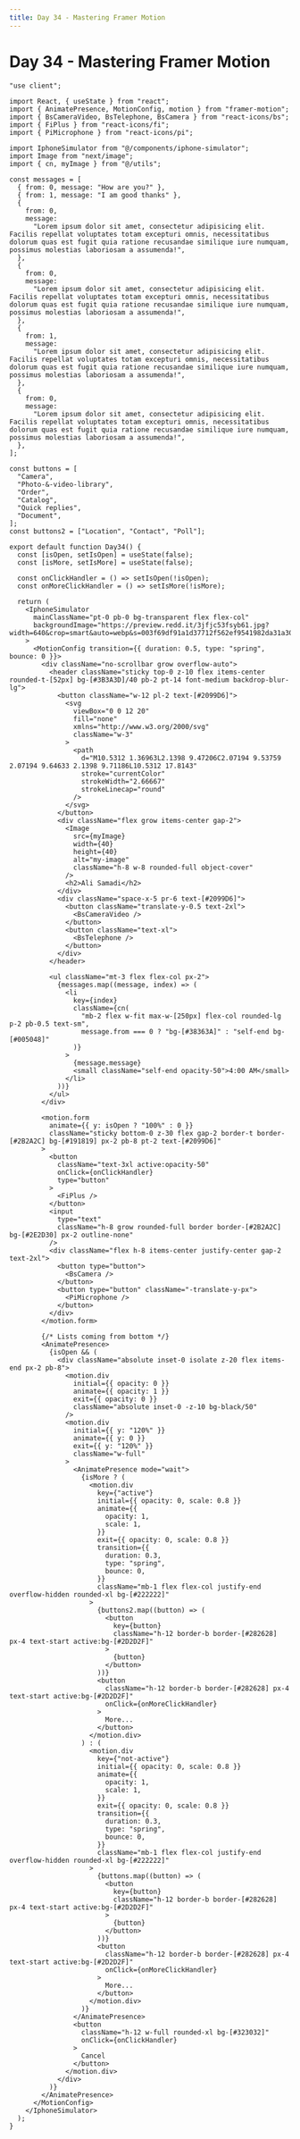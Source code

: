 ```yaml
---
title: Day 34 - Mastering Framer Motion
---
```


# Day 34 - Mastering Framer Motion

<Tabs id="day-34">

<Tab label="Preview">

<ComponentPreview name="framer-motion-day-34" />

</Tab>

<Tab label="Code">

```tsx title="components/day-34.tsx" showLineNumbers
"use client";

import React, { useState } from "react";
import { AnimatePresence, MotionConfig, motion } from "framer-motion";
import { BsCameraVideo, BsTelephone, BsCamera } from "react-icons/bs";
import { FiPlus } from "react-icons/fi";
import { PiMicrophone } from "react-icons/pi";

import IphoneSimulator from "@/components/iphone-simulator";
import Image from "next/image";
import { cn, myImage } from "@/utils";

const messages = [
  { from: 0, message: "How are you?" },
  { from: 1, message: "I am good thanks" },
  {
    from: 0,
    message:
      "Lorem ipsum dolor sit amet, consectetur adipisicing elit. Facilis repellat voluptates totam excepturi omnis, necessitatibus dolorum quas est fugit quia ratione recusandae similique iure numquam, possimus molestias laboriosam a assumenda!",
  },
  {
    from: 0,
    message:
      "Lorem ipsum dolor sit amet, consectetur adipisicing elit. Facilis repellat voluptates totam excepturi omnis, necessitatibus dolorum quas est fugit quia ratione recusandae similique iure numquam, possimus molestias laboriosam a assumenda!",
  },
  {
    from: 1,
    message:
      "Lorem ipsum dolor sit amet, consectetur adipisicing elit. Facilis repellat voluptates totam excepturi omnis, necessitatibus dolorum quas est fugit quia ratione recusandae similique iure numquam, possimus molestias laboriosam a assumenda!",
  },
  {
    from: 0,
    message:
      "Lorem ipsum dolor sit amet, consectetur adipisicing elit. Facilis repellat voluptates totam excepturi omnis, necessitatibus dolorum quas est fugit quia ratione recusandae similique iure numquam, possimus molestias laboriosam a assumenda!",
  },
];

const buttons = [
  "Camera",
  "Photo-&-video-library",
  "Order",
  "Catalog",
  "Quick replies",
  "Document",
];
const buttons2 = ["Location", "Contact", "Poll"];

export default function Day34() {
  const [isOpen, setIsOpen] = useState(false);
  const [isMore, setIsMore] = useState(false);

  const onClickHandler = () => setIsOpen(!isOpen);
  const onMoreClickHandler = () => setIsMore(!isMore);

  return (
    <IphoneSimulator
      mainClassName="pt-0 pb-0 bg-transparent flex flex-col"
      backgroundImage="https://preview.redd.it/3jfjc53fsyb61.jpg?width=640&crop=smart&auto=webp&s=003f69df91a1d37712f562ef9541982da31a307a"
    >
      <MotionConfig transition={{ duration: 0.5, type: "spring", bounce: 0 }}>
        <div className="no-scrollbar grow overflow-auto">
          <header className="sticky top-0 z-10 flex items-center rounded-t-[52px] bg-[#3B3A3D]/40 pb-2 pt-14 font-medium backdrop-blur-lg">
            <button className="w-12 pl-2 text-[#2099D6]">
              <svg
                viewBox="0 0 12 20"
                fill="none"
                xmlns="http://www.w3.org/2000/svg"
                className="w-3"
              >
                <path
                  d="M10.5312 1.36963L2.1398 9.47206C2.07194 9.53759 2.07194 9.64633 2.1398 9.71186L10.5312 17.8143"
                  stroke="currentColor"
                  strokeWidth="2.66667"
                  strokeLinecap="round"
                />
              </svg>
            </button>
            <div className="flex grow items-center gap-2">
              <Image
                src={myImage}
                width={40}
                height={40}
                alt="my-image"
                className="h-8 w-8 rounded-full object-cover"
              />
              <h2>Ali Samadi</h2>
            </div>
            <div className="space-x-5 pr-6 text-[#2099D6]">
              <button className="translate-y-0.5 text-2xl">
                <BsCameraVideo />
              </button>
              <button className="text-xl">
                <BsTelephone />
              </button>
            </div>
          </header>

          <ul className="mt-3 flex flex-col px-2">
            {messages.map((message, index) => (
              <li
                key={index}
                className={cn(
                  "mb-2 flex w-fit max-w-[250px] flex-col rounded-lg p-2 pb-0.5 text-sm",
                  message.from === 0 ? "bg-[#38363A]" : "self-end bg-[#005048]"
                )}
              >
                {message.message}
                <small className="self-end opacity-50">4:00 AM</small>
              </li>
            ))}
          </ul>
        </div>

        <motion.form
          animate={{ y: isOpen ? "100%" : 0 }}
          className="sticky bottom-0 z-30 flex gap-2 border-t border-[#2B2A2C] bg-[#191819] px-2 pb-8 pt-2 text-[#2099D6]"
        >
          <button
            className="text-3xl active:opacity-50"
            onClick={onClickHandler}
            type="button"
          >
            <FiPlus />
          </button>
          <input
            type="text"
            className="h-8 grow rounded-full border border-[#2B2A2C] bg-[#2E2D30] px-2 outline-none"
          />
          <div className="flex h-8 items-center justify-center gap-2 text-2xl">
            <button type="button">
              <BsCamera />
            </button>
            <button type="button" className="-translate-y-px">
              <PiMicrophone />
            </button>
          </div>
        </motion.form>

        {/* Lists coming from bottom */}
        <AnimatePresence>
          {isOpen && (
            <div className="absolute inset-0 isolate z-20 flex items-end px-2 pb-8">
              <motion.div
                initial={{ opacity: 0 }}
                animate={{ opacity: 1 }}
                exit={{ opacity: 0 }}
                className="absolute inset-0 -z-10 bg-black/50"
              />
              <motion.div
                initial={{ y: "120%" }}
                animate={{ y: 0 }}
                exit={{ y: "120%" }}
                className="w-full"
              >
                <AnimatePresence mode="wait">
                  {isMore ? (
                    <motion.div
                      key={"active"}
                      initial={{ opacity: 0, scale: 0.8 }}
                      animate={{
                        opacity: 1,
                        scale: 1,
                      }}
                      exit={{ opacity: 0, scale: 0.8 }}
                      transition={{
                        duration: 0.3,
                        type: "spring",
                        bounce: 0,
                      }}
                      className="mb-1 flex flex-col justify-end overflow-hidden rounded-xl bg-[#222222]"
                    >
                      {buttons2.map((button) => (
                        <button
                          key={button}
                          className="h-12 border-b border-[#282628] px-4 text-start active:bg-[#2D2D2F]"
                        >
                          {button}
                        </button>
                      ))}
                      <button
                        className="h-12 border-b border-[#282628] px-4 text-start active:bg-[#2D2D2F]"
                        onClick={onMoreClickHandler}
                      >
                        More...
                      </button>
                    </motion.div>
                  ) : (
                    <motion.div
                      key={"not-active"}
                      initial={{ opacity: 0, scale: 0.8 }}
                      animate={{
                        opacity: 1,
                        scale: 1,
                      }}
                      exit={{ opacity: 0, scale: 0.8 }}
                      transition={{
                        duration: 0.3,
                        type: "spring",
                        bounce: 0,
                      }}
                      className="mb-1 flex flex-col justify-end overflow-hidden rounded-xl bg-[#222222]"
                    >
                      {buttons.map((button) => (
                        <button
                          key={button}
                          className="h-12 border-b border-[#282628] px-4 text-start active:bg-[#2D2D2F]"
                        >
                          {button}
                        </button>
                      ))}
                      <button
                        className="h-12 border-b border-[#282628] px-4 text-start active:bg-[#2D2D2F]"
                        onClick={onMoreClickHandler}
                      >
                        More...
                      </button>
                    </motion.div>
                  )}
                </AnimatePresence>
                <button
                  className="h-12 w-full rounded-xl bg-[#323032]"
                  onClick={onClickHandler}
                >
                  Cancel
                </button>
              </motion.div>
            </div>
          )}
        </AnimatePresence>
      </MotionConfig>
    </IphoneSimulator>
  );
}
```

</Tab>

</Tabs>